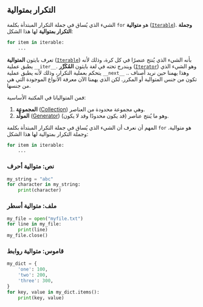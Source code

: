 ## التكرار بمتوالية

الشيء الذي يُساق في جملة التكرار المبتدأة بكلمة `for` هو **متوالية** ([`Iterable`](https://docs.python.org/3/glossary.html#term-iterable)). **وجملة التكرار بمتوالية** لها هذا الشكل:

```python
for item in iterable:
    ...
```

تعرف بايثون **المتوالية** ([`Iterable`](https://docs.python.org/3/glossary.html#term-iterable)) بأنه الشيء الذي يُنتج عنصرًا في كل كرة، وذلك لأنه يطبق عملية `__iter__`. ويندرج تحته في لغة بايثون **المُكَرِّر** ([`Iterator`](https://docs.python.org/3/tutorial/classes.html#iterators)) وهو الشيء الذي يتحكم بعملية التكرار، وذلك لأنه يطبق عملية `__next__` .. وهذا يهمنا حين نريد أصناف تكون من جنس المتوالية أو المكرر. لكن الذي يهمنا الآن معرفة الأنواع الموجودة التي هي من جنسها.

فمن المتوالياتا في المكتبة الأساسية:

1. **المجموعة** ([Collection](https://docs.python.org/3/library/collections.html)) وهي مجموعة محدودة من العناصر.
2. **المولِّد** ([Generator](https://docs.python.org/3/tutorial/classes.html#generators)) وهو ما يُنتج عناصر (قد يكون محدودًا وقد لا يكون).

المهم أن نعرف أن الشيء الذي يُساق في جملة التكرار المبتدأة بكلمة `for` هو متوالية. وجملة التكرار بمتوالية لها هذا الشكل:

```python
for item in iterable:
    ...
```


### نص: متوالية أحرف

```python
my_string = "abc"
for character in my_string:
    print(character)
```

### ملف: متوالية أسطر

```python
my_file = open("myfile.txt")
for line in my_file:
    print(line)
my_file.close()
```

### قاموس: متوالية روابط

```python
my_dict = {
    'one': 100,
    'two': 200,
    'three': 300,
}
for key, value in my_dict.items():
    print(key, value)
```
